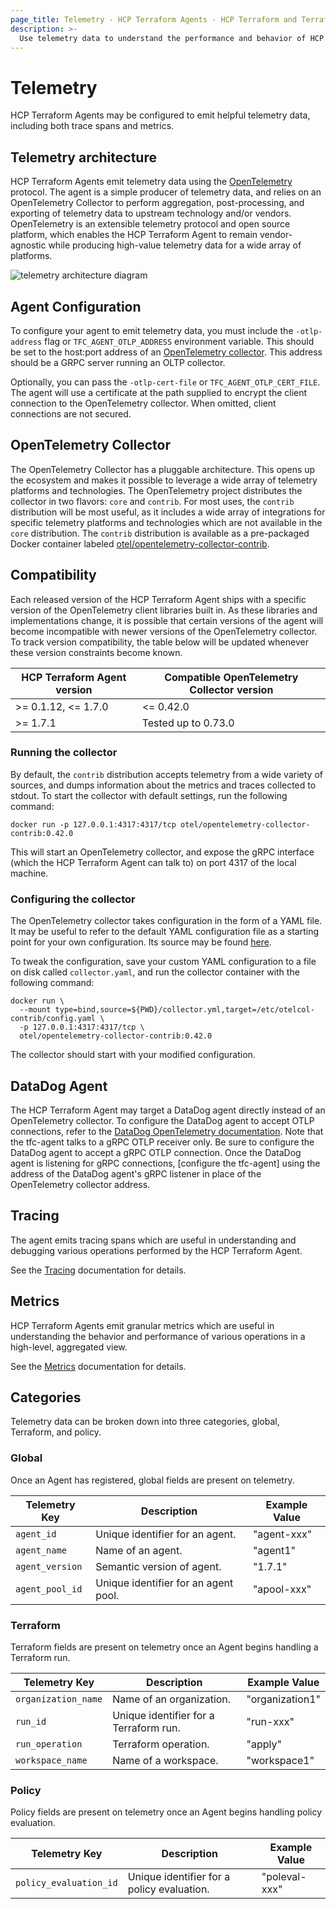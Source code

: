 ```yaml
---
page_title: Telemetry - HCP Terraform Agents - HCP Terraform and Terraform Enterprise
description: >-
  Use telemetry data to understand the performance and behavior of HCP Terraform Agents. Learn how to configure telemetry, configure and run the OpenTelemetry collector, and more.
---
```


# Telemetry

HCP Terraform Agents may be configured to emit helpful telemetry data,
including both trace spans and metrics.

## Telemetry architecture

HCP Terraform Agents emit telemetry data using the
[OpenTelemetry](https://opentelemetry.io/) protocol. The agent is a simple
producer of telemetry data, and relies on an OpenTelemetry Collector to perform
aggregation, post-processing, and exporting of telemetry data to upstream
technology and/or vendors. OpenTelemetry is an extensible telemetry protocol and
open source platform, which enables the HCP Terraform Agent to remain
vendor-agnostic while producing high-value telemetry data for a wide array
of platforms.

![telemetry architecture diagram](/img/telemetry-arch-dark.png)

## Agent Configuration

To configure your agent to emit telemetry data, you must include the
`-otlp-address` flag or `TFC_AGENT_OTLP_ADDRESS` environment variable. This
should be set to the host:port address of an [OpenTelemetry
collector](https://opentelemetry.io/docs/concepts/data-collection/). This
address should be a GRPC server running an OLTP collector.

Optionally, you can pass the `-otlp-cert-file` or `TFC_AGENT_OTLP_CERT_FILE`.
The agent will use a certificate at the path supplied to encrypt the client
connection to the OpenTelemetry collector. When omitted, client connections are
not secured.

## OpenTelemetry Collector

The OpenTelemetry Collector has a pluggable architecture. This opens up the
ecosystem and makes it possible to leverage a wide array of telemetry platforms
and technologies. The OpenTelemetry project distributes the collector in two
flavors: `core` and `contrib`. For most uses, the `contrib` distribution will
be most useful, as it includes a wide array of integrations for specific
telemetry platforms and technologies which are not available in the `core`
distribution. The `contrib` distribution is available as a pre-packaged
Docker container labeled
[otel/opentelemetry-collector-contrib](https://hub.docker.com/r/otel/opentelemetry-collector-contrib).

## Compatibility

Each released version of the HCP Terraform Agent ships with a specific version
of the OpenTelemetry client libraries built in. As these libraries and
implementations change, it is possible that certain versions of the agent will
become incompatible with newer versions of the OpenTelemetry collector. To
track version compatibility, the table below will be updated whenever these
version constraints become known.

| HCP Terraform Agent version | Compatible OpenTelemetry Collector version |
| ----------------------------- | ------------------------------------------ |
| >= 0.1.12, <= 1.7.0           | <= 0.42.0                                  |
| >= 1.7.1                      | Tested up to 0.73.0                        |

### Running the collector

By default, the `contrib` distribution accepts telemetry from a wide variety of
sources, and dumps information about the metrics and traces collected to stdout.
To start the collector with default settings, run the following command:

```
docker run -p 127.0.0.1:4317:4317/tcp otel/opentelemetry-collector-contrib:0.42.0
```

This will start an OpenTelemetry collector, and expose the gRPC interface (which
the HCP Terraform Agent can talk to) on port 4317 of the local machine.

### Configuring the collector

The OpenTelemetry collector takes configuration in the form of a YAML file. It
may be useful to refer to the default YAML configuration file as a starting
point for your own configuration. Its source may be found
[here](https://github.com/open-telemetry/opentelemetry-collector-releases/blob/main/configs/otelcol-contrib.yaml).

To tweak the configuration, save your custom YAML configuration to a file on
disk called `collector.yaml`, and run the collector container with the
following command:

```
docker run \
  --mount type=bind,source=${PWD}/collector.yml,target=/etc/otelcol-contrib/config.yaml \
  -p 127.0.0.1:4317:4317/tcp \
  otel/opentelemetry-collector-contrib:0.42.0
```

The collector should start with your modified configuration.

## DataDog Agent

The HCP Terraform Agent may target a DataDog agent directly instead of an
OpenTelemetry collector. To configure the DataDog agent to accept OTLP
connections, refer to the [DataDog OpenTelemetry
documentation](https://docs.datadoghq.com/opentelemetry/otlp_ingest_in_the_agent).
Note that the tfc-agent talks to a gRPC OTLP receiver only. Be sure to
configure the DataDog agent to accept a gRPC OTLP connection. Once the
DataDog agent is listening for gRPC connections, [configure the tfc-agent] using
the address of the DataDog agent's gRPC listener in place of the OpenTelemetry
collector address.

## Tracing

The agent emits tracing spans which are useful in understanding and debugging
various operations performed by the HCP Terraform Agent.

See the [Tracing](/terraform/cloud-docs/agents/tracing) documentation for details.

## Metrics

HCP Terraform Agents emit granular metrics which are useful in understanding
the behavior and performance of various operations in a high-level, aggregated
view.

See the [Metrics](/terraform/cloud-docs/agents/metrics) documentation for details.

## Categories

Telemetry data can be broken down into three categories, global, Terraform, and policy.

### Global
Once an Agent has registered, global fields are present on telemetry.

| Telemetry Key            | Description                             | Example Value      |
| ------------------------ | --------------------------------------- | ------------------ |
| `agent_id`               | Unique identifier for an agent.         | "agent-xxx"        |
| `agent_name`             | Name of an agent.                       | "agent1"           |
| `agent_version`          | Semantic version of agent.              | "1.7.1"            |
| `agent_pool_id`          | Unique identifier for an agent pool.    | "apool-xxx"        |

### Terraform
Terraform fields are present on telemetry once an Agent begins handling a Terraform run.

| Telemetry Key            | Description                              | Example Value     |
| ------------------------ | ---------------------------------------- | ----------------- |
| `organization_name`      | Name of an organization.                 | "organization1"   |
| `run_id`                 | Unique identifier for a Terraform run.   | "run-xxx"         |
| `run_operation`          | Terraform operation.                     | "apply"           |
| `workspace_name`         | Name of a workspace.                     | "workspace1"      |

### Policy
Policy fields are present on telemetry once an Agent begins handling policy evaluation.

| Telemetry Key            | Description                               | Example Value    |
| ------------------------ | ----------------------------------------- | ---------------- |
| `policy_evaluation_id`   | Unique identifier for a policy evaluation.| "poleval-xxx"    |
